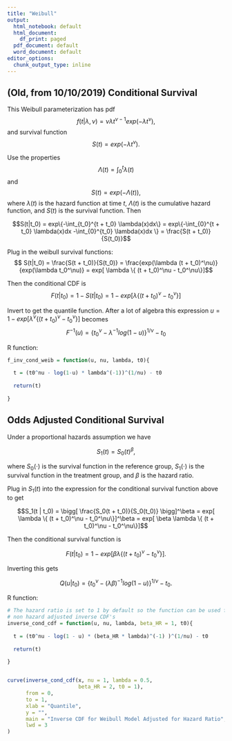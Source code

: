 ```yaml
---
title: "Weibull"
output:
  html_notebook: default
  html_document:
    df_print: paged
  pdf_document: default
  word_document: default
editor_options: 
  chunk_output_type: inline
---
```


## (Old, from 10/10/2019) Conditional Survival 

This Weibull parameterization has pdf $$f(t| \lambda, \nu) = \nu \lambda t^{\nu - 1} exp(-\lambda t^{\nu}),$$
and survival function
$$S(t) =  exp(-\lambda t^\nu).$$

Use the properties 
$$\Lambda(t) = \int_{0}^{t} \lambda(t)$$
and 
$$S(t) = exp(-\Lambda(t)),$$
where $\lambda(t)$ is the hazard function at time $t$, $\Lambda(t)$ is the cumulative hazard function, and $S(t)$ is the survival function. Then 

$$S(t|t_0) = exp\{-\int_{t_0}^{t + t_0} \lambda(x)dx\} = exp\{-\int_{0}^{t + t_0} \lambda(x)dx -\int_{0}^{t_0} \lambda(x)dx \}  = \frac{S(t + t_0)}{S(t_0)}$$ 

Plug in the weibull survival functions: 
$$ S(t|t_0) = \frac{S(t + t_0)}{S(t_0)} = \frac{exp(\lambda (t + t_0)^\nu)}{exp(\lambda t_0^\nu)}  =  exp[ \lambda \{ (t + t_0)^\nu - t_0^\nu\}]$$

Then the conditional CDF is $$F(t|t_0) = 1 - S(t|t_0) = 1 - exp[ \lambda \{ (t + t_0)^\nu - t_0^\nu\}]$$

Invert to get the quantile function. After a lot of algebra this expression $u = 1 - exp[ \lambda^\nu \{ (t + t_0)^\nu - t_0^\nu\}]$ becomes 
$$F^{-1}(u) = \{{t_0}^\nu - \lambda^{-1}log(1-u) \}^{1/\nu} - t_0$$

R function:

```r
f_inv_cond_weib = function(u, nu, lambda, t0){
  
  t = (t0^nu - log(1-u) * lambda^(-1))^(1/nu) - t0
  
  return(t)
  
}
```


## Odds Adjusted Conditional Survival

Under a  proportional hazards assumption we have

$$S_1(t) = S_0(t)^\beta, $$

where $S_0(\cdot)$ is the survival function in the reference group, $S_1(\cdot)$ is the survival function in the treatment group, and $\beta$ is the hazard ratio.

Plug in $S_1(t)$ into the expression for the conditional survival function above to get

$$S_1(t | t_0) = \bigg[ \frac{S_0(t + t_0)}{S_0(t_0)} \bigg]^\beta = exp[ \lambda \{ (t + t_0)^\nu - t_0^\nu\}]^\beta = exp[ \beta \lambda \{ (t + t_0)^\nu - t_0^\nu\}]$$

Then the conditional survival function is 

$$F(t|t_0) = 1 -  exp[ \beta \lambda \{ (t + t_0)^\nu - t_0^\nu\}].$$

Inverting this gets

$$Q(u | t_0) = \{{t_0}^\nu - (\lambda \beta)^{-1} log(1-u) \}^{1/\nu} - t_0.$$


R function:

```r
# The hazard ratio is set to 1 by default so the function can be used for 
# non hazard adjusted inverse CDF's
inverse_cond_cdf = function(u, nu, lambda, beta_HR = 1, t0){
  
  t = (t0^nu - log(1 - u) * (beta_HR * lambda)^(-1) )^(1/nu) - t0
  
  return(t)
  
}


curve(inverse_cond_cdf(x, nu = 1, lambda = 0.5, 
                       beta_HR = 2, t0 = 1),
      from = 0, 
      to = 1,
      xlab = "Quantile",
      y = "",
      main = "Inverse CDF for Weibull Model Adjusted for Hazard Ratio",
      lwd = 3
)
```
